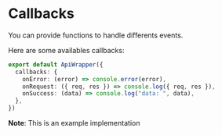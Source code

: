 # Callbacks

You can provide functions to handle differents events.

Here are some availables callbacks:

```ts
export default ApiWrapper({
  callbacks: {
    onError: (error) => console.error(error),
    onRequest: ({ req, res }) => console.log({ req, res }),
    onSuccess: (data) => console.log("data: ", data),
  },
})
```

**Note**: This is an example implementation
